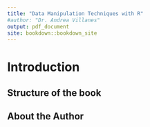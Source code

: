 ```yaml
--- 
title: "Data Manipulation Techniques with R"
#author: "Dr. Andrea Villanes"
output: pdf_document
site: bookdown::bookdown_site
---
```


# Introduction

## Structure of the book

## About the Author
